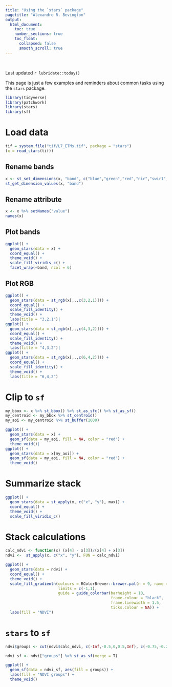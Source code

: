```yaml
---
title: "Using the `stars` package"
pagetitle: "Alexandre R. Bevington"
output:
  html_document:
    toc: true
    number_sections: true
    toc_float: 
      collapsed: false
      smooth_scroll: true
---
```


<link rel="stylesheet" href="styles.css" type="text/css">\
<link rel="stylesheet" href="academicicons/css/academicons.min.css"/>

Last updated `r lubridate::today()`

This page is just a few examples and reminders about common tasks using the `stars` package.

```r
library(tidyverse)
library(patchwork)
library(stars)
library(sf)
```

# Load data

```r
tif = system.file("tif/L7_ETMs.tif", package = "stars")
(x = read_stars(tif))
```

## Rename bands

```r
x <- st_set_dimensions(x, "band", c("blue","green","red","nir","swir1","swir2"))
st_get_dimension_values(x, "band")
```

## Rename attribute

```r
x <- x %>% setNames("value")
names(x)
```

## Plot bands

```r

ggplot() + 
  geom_stars(data = x) + 
  coord_equal() + 
  theme_void() + 
  scale_fill_viridis_c() + 
  facet_wrap(~band, ncol = 6)
```

## Plot RGB

```r

ggplot() + 
  geom_stars(data = st_rgb(x[,,,c(3,2,1)])) + 
  coord_equal() + 
  scale_fill_identity() +
  theme_void() + 
  labs(title = "3,2,1")|
ggplot() + 
  geom_stars(data = st_rgb(x[,,,c(4,3,2)])) + 
  coord_equal() + 
  scale_fill_identity() +
  theme_void() + 
  labs(title = "4,3,2")|
ggplot() + 
  geom_stars(data = st_rgb(x[,,,c(6,4,2)])) + 
  coord_equal() + 
  scale_fill_identity() +
  theme_void() + 
  labs(title = "6,4,2")

```

# Clip to `sf`

```r

my_bbox <- x %>% st_bbox() %>% st_as_sfc() %>% st_as_sf()
my_centroid <- my_bbox %>% st_centroid()
my_aoi <- my_centroid %>% st_buffer(1000)

ggplot() + 
  geom_stars(data = x) +
  geom_sf(data = my_aoi, fill = NA, color = "red") + 
  theme_void()| 
ggplot() + 
  geom_stars(data = x[my_aoi]) +
  geom_sf(data = my_aoi, fill = NA, color = "red") + 
  theme_void()
```

# Summarize stack

```r
ggplot() + 
  geom_stars(data = st_apply(x, c("x", "y"), max)) + 
  coord_equal() + 
  theme_void() + 
  scale_fill_viridis_c() 
```

# Stack calculations

```r
calc_ndvi <- function(x) (x[4] - x[3])/(x[4] + x[3])
ndvi <-  st_apply(x, c("x", "y"), FUN = calc_ndvi)

ggplot() + 
  geom_stars(data = ndvi) + 
  coord_equal() +
  theme_void() +
  scale_fill_gradientn(colours = RColorBrewer::brewer.pal(n = 9, name = "RdYlGn"), 
                       limits = c(-1,1), 
                       guide = guide_colorbar(barheight = 10, 
                                              frame.colour = "black", 
                                              frame.linewidth = 1.5,
                                              ticks.colour = NA)) + 
  labs(fill = "NDVI")

```

# `stars` to `sf`

```r

ndvi$groups <- cut(ndvi$calc_ndvi, c(-Inf,-0.5,0,0.5,Inf), c(-0.75,-0.25,0.25,0.75))

ndvi_sf <- ndvi["groups"] %>% st_as_sf(merge = T)

ggplot() + 
  geom_sf(data = ndvi_sf, aes(fill = groups)) +
  labs(fill = "NDVI groups") + 
  theme_void()
```
